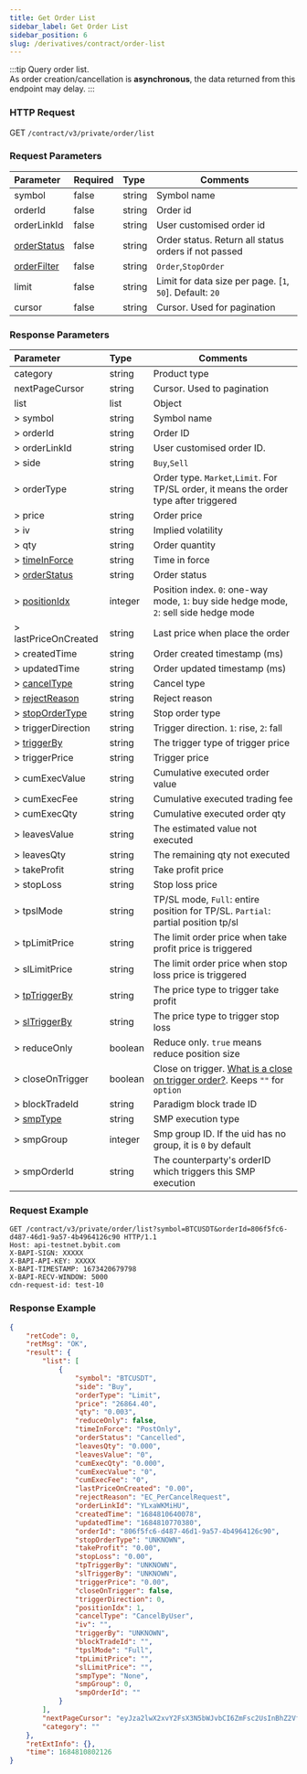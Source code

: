 ```yaml
---
title: Get Order List
sidebar_label: Get Order List
sidebar_position: 6
slug: /derivatives/contract/order-list
---
```


:::tip
Query order list.<br/>
As order creation/cancellation is **asynchronous**, the data returned from this endpoint may delay.
:::

### HTTP Request
GET `/contract/v3/private/order/list`

### Request Parameters
| Parameter | Required | Type | Comments|
|:----- |:-------|:-----|------ |
|symbol |false |string |Symbol name|
|orderId |false |string |Order id |
|orderLinkId |false |string |User customised order id |
|[orderStatus](../enum#orderstatus) |false |string |Order status. Return all status orders if not passed|
|[orderFilter](../enum#orderfilter) |false |string |`Order`,`StopOrder`|
|limit |false |string |Limit for data size per page. [`1`, `50`]. Default: `20`|
|cursor |false |string |Cursor. Used for pagination|

### Response Parameters
| Parameter | Type | Comments|
|:----- |:-----|------ |
|category |string |Product type |
|nextPageCursor |string |Cursor. Used to pagination |
|list |list |Object |
|> symbol |string |Symbol name |
|> orderId |string |Order ID |
|> orderLinkId |string |User customised order ID. |
|> side |string |`Buy`,`Sell` |
|> orderType |string |Order type. `Market`,`Limit`. For TP/SL order, it means the order type after triggered|
|> price |string |Order price |
|> iv |string |Implied volatility |
|> qty |string |Order quantity |
|> [timeInForce](../enum#timeinforce) |string |Time in force |
|> [orderStatus](../enum#orderstatus) |string |Order status |
|> [positionIdx](../enum#positionidx) |integer |Position index. `0`: one-way mode, `1`: buy side hedge mode, `2`: sell side hedge mode |
|> lastPriceOnCreated |string |Last price when place the order |
|> createdTime |string |Order created timestamp (ms) |
|> updatedTime |string |Order updated timestamp (ms) |
|> [cancelType](../enum#canceltype) |string |Cancel type |
|> [rejectReason](../enum#rejectreason) |string |Reject reason |
|> [stopOrderType](../enum#stopordertype) |string |Stop order type |
|> triggerDirection |string |Trigger direction. `1`: rise, `2`: fall |
|> [triggerBy](../enum#triggerby) |string |The trigger type of trigger price |
|> triggerPrice |string |Trigger price |
|> cumExecValue |string |Cumulative executed order value |
|> cumExecFee |string |Cumulative executed trading fee |
|> cumExecQty |string |Cumulative executed order qty |
|> leavesValue |string |The estimated value not executed  |
|> leavesQty |string |The remaining qty not executed |
|> takeProfit |string |Take profit price |
|> stopLoss |string |Stop loss price |
|> tpslMode |string |TP/SL mode, `Full`: entire position for TP/SL. `Partial`: partial position tp/sl|
|> tpLimitPrice |string |The limit order price when take profit price is triggered|
|> slLimitPrice |string |The limit order price when stop loss price is triggered|
|> [tpTriggerBy](../enum#triggerby) |string |The price type to trigger take profit|
|> [slTriggerBy](../enum#triggerby) |string |The price type to trigger stop loss|
|> reduceOnly |boolean |Reduce only. `true` means reduce position size |
|> closeOnTrigger |boolean |Close on trigger. <a href="https://www.bybit.com/en-US/help-center/bybitHC_Article?language=en_US&id=000001050">What is a close on trigger order?</a>. Keeps `""` for `option` |
|> blockTradeId |string |Paradigm block trade ID|
|> [smpType](../enum#smptype) |string |SMP execution type|
|> smpGroup |integer |Smp group ID. If the uid has no group, it is `0` by default |
|> smpOrderId |string |The counterparty's orderID which triggers this SMP execution|

### Request Example

```http
GET /contract/v3/private/order/list?symbol=BTCUSDT&orderId=806f5fc6-d487-46d1-9a57-4b4964126c90 HTTP/1.1
Host: api-testnet.bybit.com
X-BAPI-SIGN: XXXXX
X-BAPI-API-KEY: XXXXX
X-BAPI-TIMESTAMP: 1673420679798
X-BAPI-RECV-WINDOW: 5000
cdn-request-id: test-10
```

### Response Example

```json
{
    "retCode": 0,
    "retMsg": "OK",
    "result": {
        "list": [
            {
                "symbol": "BTCUSDT",
                "side": "Buy",
                "orderType": "Limit",
                "price": "26864.40",
                "qty": "0.003",
                "reduceOnly": false,
                "timeInForce": "PostOnly",
                "orderStatus": "Cancelled",
                "leavesQty": "0.000",
                "leavesValue": "0",
                "cumExecQty": "0.000",
                "cumExecValue": "0",
                "cumExecFee": "0",
                "lastPriceOnCreated": "0.00",
                "rejectReason": "EC_PerCancelRequest",
                "orderLinkId": "YLxaWKMiHU",
                "createdTime": "1684810640078",
                "updatedTime": "1684810770380",
                "orderId": "806f5fc6-d487-46d1-9a57-4b4964126c90",
                "stopOrderType": "UNKNOWN",
                "takeProfit": "0.00",
                "stopLoss": "0.00",
                "tpTriggerBy": "UNKNOWN",
                "slTriggerBy": "UNKNOWN",
                "triggerPrice": "0.00",
                "closeOnTrigger": false,
                "triggerDirection": 0,
                "positionIdx": 1,
                "cancelType": "CancelByUser",
                "iv": "",
                "triggerBy": "UNKNOWN",
                "blockTradeId": "",
                "tpslMode": "Full",
                "tpLimitPrice": "",
                "slLimitPrice": "",
                "smpType": "None",
                "smpGroup": 0,
                "smpOrderId": ""
            }
        ],
        "nextPageCursor": "eyJza2lwX2xvY2FsX3N5bWJvbCI6ZmFsc2UsInBhZ2VfdG9rZW4iOiIzOTQ3NCJ9",
        "category": ""
    },
    "retExtInfo": {},
    "time": 1684810802126
}
```